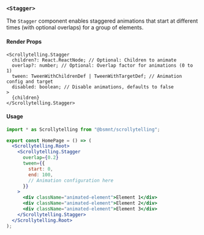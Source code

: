 ### `<Stagger>`

The `Stagger` component enables staggered animations that start at different times (with optional overlaps) for a group of elements.

#### Render Props

```tsx
<Scrollytelling.Stagger
  children?: React.ReactNode; // Optional: Children to animate
  overlap?: number; // Optional: Overlap factor for animations (0 to 1)
  tween: TweenWithChildrenDef | TweenWithTargetDef; // Animation config and target
  disabled: boolean; // Disable animations, defaults to false
>
  {children}
</Scrollytelling.Stagger>
```

#### Usage

```jsx copy
import * as Scrollytelling from "@bsmnt/scrollytelling";

export const HomePage = () => (
  <Scrollytelling.Root>
    <Scrollytelling.Stagger
      overlap={0.2}
      tween={{
        start: 0,
        end: 100,
        // Animation configuration here
      }}
    >
      <div className="animated-element">Element 1</div>
      <div className="animated-element">Element 2</div>
      <div className="animated-element">Element 3</div>
    </Scrollytelling.Stagger>
  </Scrollytelling.Root>
);
```
